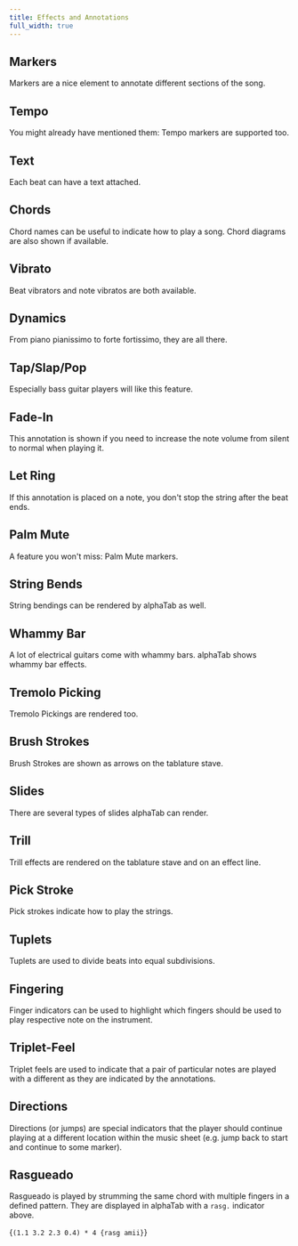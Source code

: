 ```yaml
---
title: Effects and Annotations
full_width: true
---
```



## Markers
Markers are a nice element to annotate different sections of the song. 
<AlphaTab file="/files/features/Markers.gp5" />

## Tempo
You might already have mentioned them: Tempo markers are supported too. 
<AlphaTab file="/files/features/Tempo.gp5" />

## Text
Each beat can have a text attached. 
<AlphaTab file="/files/features/Text.gp5" />

## Chords
Chord names can be useful to indicate how to play a song. Chord diagrams are also shown if available. 
<AlphaTab file="/files/features/Chords.gp5" />

## Vibrato
Beat vibrators and note vibratos are both available.
<AlphaTab file="/files/features/Vibrato.gp5" />

## Dynamics
From piano pianissimo to forte fortissimo, they are all there.
<AlphaTab file="/files/features/Dynamics.gp5" />

## Tap/Slap/Pop
Especially bass guitar players will like this feature.
<AlphaTab file="/files/features/Tap.gp5" />

## Fade-In
This annotation is shown if you need to increase the note volume from silent to normal when
playing it. 
<AlphaTab file="/files/features/FadeIn.gp5" />

## Let Ring
If this annotation is placed on a note, you don't stop the string after the beat ends. 
<AlphaTab file="/files/features/LetRing.gp5" />

## Palm Mute
A feature you won't miss: Palm Mute markers.
<AlphaTab file="/files/features/PalmMute.gp5" />

## String Bends
String bendings can be rendered by alphaTab as well. 
<AlphaTab file="/files/features/Bends.gp" />

## Whammy Bar
A lot of electrical guitars come with whammy bars. alphaTab shows whammy bar effects. 
<AlphaTab file="/files/features/Whammy.gp" />

## Tremolo Picking
Tremolo Pickings are rendered too. 
<AlphaTab file="/files/features/TremoloPicking.gp5" />

## Brush Strokes
Brush Strokes are shown as arrows on the tablature stave. 
<AlphaTab file="/files/features/Brush.gp5" />

## Slides
There are several types of slides alphaTab can render. 
<AlphaTab file="/files/features/Slides.gp5" />

## Trill
Trill effects are rendered on the tablature stave and on an effect line. 
<AlphaTab file="/files/features/Trill.gp5" />

## Pick Stroke
Pick strokes indicate how to play the strings. 
<AlphaTab file="/files/features/PickStroke.gp5" />

## Tuplets
Tuplets are used to divide beats into equal subdivisions. 
<AlphaTab file="/files/features/Tuplets.gp5" />

## Fingering
Finger indicators can be used to highlight which fingers should be used to play
respective note on the instrument. 
<AlphaTab file="/files/features/Fingering.gpx" />

## Triplet-Feel
Triplet feels are used to indicate that a pair of particular notes are played with a different 
as they are indicated by the annotations. 
<AlphaTab file="/files/features/TripletFeel.gpx" />

## Directions
Directions (or jumps) are special indicators that the player should continue playing at a different location
within the music sheet (e.g. jump back to start and continue to some marker).

<AlphaTab file="/files/features/directions-simple.gp" />

## Rasgueado 

Rasgueado is played by strumming the same chord with multiple fingers in a defined pattern. 
They are displayed in alphaTab with a `rasg.` indicator above.

<AlphaTab tex="true" tracks="all" player="true">{`
(1.1 3.2 2.3 0.4) * 4 {rasg amii}
`}</AlphaTab>
